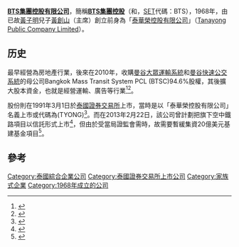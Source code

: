 '''[[BTS集團控股有限公司|BTS集團控股有限公司]]'''，簡稱'''[[BTS集團控股|BTS集團控股]]'''（'''{{lang-en|BTS Group Holdings Public Company Limited}}'''和'''{{lang-th|บริษัท บีทีเอส กรุ๊ป โฮลดิ้งส์ จำกัด (มหาชน) }}'''，[[泰國證券交易所|SET]]代碼：BTS），1968年，由已故[[黃子明|黃子明]]兒子[[黃創山|黃創山]]（主席）創立前身為「[[泰華榮控股有限公司|泰華榮控股有限公司]]」（[[Tanayong_Public_Company_Limited|Tanayong Public Company Limited]]）。

==历史==
最早經營為房地產行業，後來在2010年，收購[[曼谷大眾運輸系統|曼谷大眾運輸系統]]和[[曼谷快速公交系統|曼谷快速公交系統]]的母公司Bangkok Mass Transit System PCL (BTSC)94.6%股權，其後擴大股本資金，也就是經營運輸、廣告等行業<ref>{{Cite web |url=http://www.btsgroup.co.th/en/about_us_history.php |title=BTS集團控股有限公司事紀 |accessdate=2015-12-21 |archive-date=2015-12-26 |archive-url=https://web.archive.org/web/20151226231813/http://www.btsgroup.co.th/en/about_us_history.php |dead-url=no }}</ref><ref>{{Cite web |url=http://www.btsgroup.co.th/en/about_us_structure.php |title=BTS集團控股有限公司營運圖 |accessdate=2015-12-21 |archive-date=2015-07-19 |archive-url=https://web.archive.org/web/20150719055442/http://www.btsgroup.co.th/en/about_us_structure.php |dead-url=no }}</ref>。

股份則在1991年3月1日於[[泰國證券交易所|泰國證券交易所]]上市，當時是以「泰華榮控股有限公司」名義上市或代碼為(TYONG)<ref>{{cite news|title=Change of Company Name and Symbol for Tanayong Public Company Limited (TYONG)|url=http://www.set.or.th/dat/news/201005/10015795.pdf|accessdate=17 January 2012|date=6 May 2010|author=Stock Exchange of Thailand|archive-url=https://web.archive.org/web/20151222110337/http://www.set.or.th/dat/news/201005/10015795.pdf|archive-date=2015-12-22|dead-url=yes}}</ref>。而在2013年2月22日，該公司曾計劃把旗下空中鐵路項目以信託形式上市<ref name="BTSIPO">{{cite web|url=http://orientaldaily.on.cc/cnt/finance/20130316/00202_023.html|date=2013年3月16日|title=泰國空中鐵路擬上市籌163億|publisher=東方日報 (香港)|accessdate=2015年12月21日|archive-date=2016年3月4日|archive-url=https://web.archive.org/web/20160304234557/http://orientaldaily.on.cc/cnt/finance/20130316/00202_023.html|dead-url=no}}</ref>，但由於受當局證監會需時，故需要暫緩集資20億美元基建基金項目<ref name=ref2013022204>{{Cite news
    | title = 曼谷架空鐵道暫緩上市（英文）
    | publisher = Investvine.com
    | date = 2013-02-22
    | url = http://investvine.com/bangkok-skytrain-delays-mega-ipo/
    | accessdate = 2013-02-22
    | archive-date = 2013-05-20
    | archive-url = https://web.archive.org/web/20130520045115/http://investvine.com/bangkok-skytrain-delays-mega-ipo/
    | dead-url = no
    }}</ref>。

==參考==
{{reflist}}

[[Category:泰國綜合企業公司|Category:泰國綜合企業公司]]
[[Category:泰國證券交易所上市公司|Category:泰國證券交易所上市公司]]
[[Category:家族式企業|Category:家族式企業]]
[[Category:1968年成立的公司|Category:1968年成立的公司]]